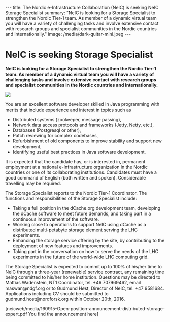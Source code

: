 ---
title: The Nordic e-Infrastructure Collaboration (NeIC) is seeking NeIC Storage Specialist 
summary: "NeIC is looking for a Storage Specialist to strengthen the Nordic Tier-1 team. As member of a dynamic virtual team you will have a variety of challenging tasks and involve extensive contact with research groups and specialist communities in the Nordic countries and internationally."
image: /media/dark-guitar-mini.jpeg
---

= NeIC is seeking Storage Specialist  =

'''NeIC is looking for a Storage Specialist to strengthen the Nordic Tier-1 team. As member of a dynamic virtual team you will have a variety of challenging tasks and involve extensive contact with research groups and specialist communities in the Nordic countries and internationally.'''

<a href="/media/dark-guitar.jpeg">
<img class="smallpic" src="/media/dark-guitar-mini.jpeg">
</a>

You are an excellent software developer skilled in Java programming with merits that include experience and interest in topics such as
*	Distributed systems (zookeeper, message passing),
*	Network data access protocols and frameworks (Jetty, Netty, etc.),
*	Databases (Postgresql or other),
*	Patch reviewing for complex codebases,
*	Refurbishment of old components to improve stability and support new development,
*	Identifying useful best practices in Java software development.

It is expected that the candidate has, or is interested in, permanent employment at a national e-Infrastructure organization in the Nordic countries or one of its collaborating institutions. Candidates must have a good command of English (both written and spoken). Considerable travelling may be required.

The Storage Specialist reports to the Nordic Tier-1 Coordinator. The functions and responsibilities of the Storage Specialist include:
* Taking a full position in the dCache.org development team, developing the dCache software to meet future demands, and taking part in a continuous improvement of the software.
* Working close to operations to support NeIC using dCache as a distributed multi-petabyte storage element serving the LHC experiments.
* Enhancing the storage service offering by the site, by contributing to the deployment of new features and improvements.
* Taking part in the conversation on how to serve the needs of the LHC experiments in the future of the world-wide LHC computing grid.

The Storage Specialist is expected to commit up to 100% of his/her time to NeIC through a three-year (renewable) service contract, any remaining time being committed to his/her home institution. Questions may be directed to Mattias Wadenstein, NT1 Coordinator, tel. +46 707969462, email maswan@ndgf.org or to Gudmund Høst, Director of NeIC, tel. +47 9581684. Applications including CV should be submitted to gudmund.host@nordforsk.org within October 20th, 2016.

[neicweb/media/160915-Open-position-announcement-distributed-storage-expert.pdf You find the announcement here]
